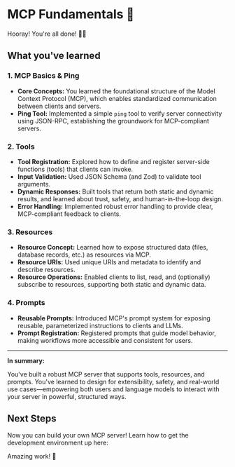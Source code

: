 # MCP Fundamentals 🧱

<EpicVideo url="https://www.epicai.pro/workshops/day-1-2-mcp-fundamentals/outro-you-ve-finished-the-fundamentals~bj1ni" />

Hooray! You're all done! 👏👏

## What you've learned

### 1. MCP Basics & Ping

- **Core Concepts:** You learned the foundational structure of the Model Context
  Protocol (MCP), which enables standardized communication between clients and
  servers.
- **Ping Tool:** Implemented a simple `ping` tool to verify server connectivity
  using JSON-RPC, establishing the groundwork for MCP-compliant servers.

### 2. Tools

- **Tool Registration:** Explored how to define and register server-side
  functions (tools) that clients can invoke.
- **Input Validation:** Used JSON Schema (and Zod) to validate tool arguments.
- **Dynamic Responses:** Built tools that return both static and dynamic
  results, and learned about trust, safety, and human-in-the-loop design.
- **Error Handling:** Implemented robust error handling to provide clear,
  MCP-compliant feedback to clients.

### 3. Resources

- **Resource Concept:** Learned how to expose structured data (files, database
  records, etc.) as resources via MCP.
- **Resource URIs:** Used unique URIs and metadata to identify and describe
  resources.
- **Resource Operations:** Enabled clients to list, read, and (optionally)
  subscribe to resources, supporting both static and dynamic data.

### 4. Prompts

- **Reusable Prompts:** Introduced MCP's prompt system for exposing reusable,
  parameterized instructions to clients and LLMs.
- **Prompt Registration:** Registered prompts that guide model behavior, making
  workflows more accessible and consistent for users.

---

**In summary:**

You've built a robust MCP server that supports tools, resources, and prompts.
You've learned to design for extensibility, safety, and real-world use
cases—empowering both users and language models to interact with your server in
powerful, structured ways.

## Next Steps

Now you can build your own MCP server! Learn how to get the development
environment up here:

<EpicVideo url="https://www.epicai.pro/how-to-debug-your-mcp-server-38qyl" />

Amazing work! 🎉
